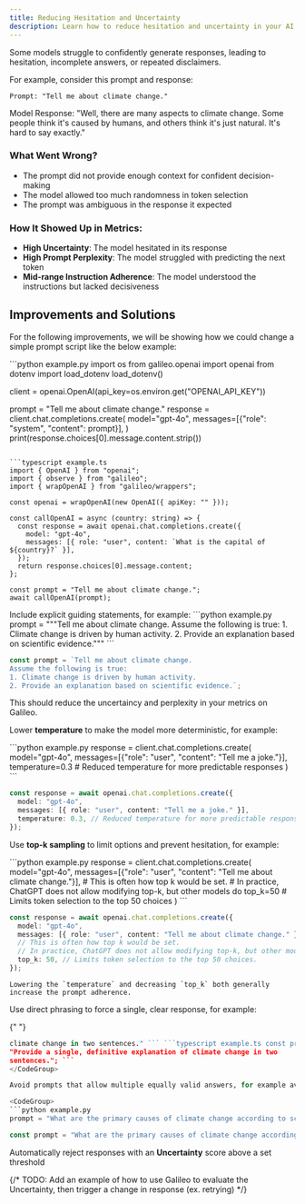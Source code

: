 ```yaml
---
title: Reducing Hesitation and Uncertainty
description: Learn how to reduce hesitation and uncertainty in your AI models.
---
```



Some models struggle to confidently generate responses, leading to hesitation, incomplete answers, or repeated disclaimers.

For example, consider this prompt and response:

```
Prompt: "Tell me about climate change."
```

<Card>
  Model Response: "Well, there are many aspects to climate change. Some people
  think it's caused by humans, and others think it's just natural. It's hard to
  say exactly."
</Card>

### What Went Wrong?

- The prompt did not provide enough context for confident decision-making
- The model allowed too much randomness in token selection
- The prompt was ambiguous in the response it expected

### How It Showed Up in Metrics:

- **High Uncertainty**: The model hesitated in its response
- **High Prompt Perplexity**: The model struggled with predicting the next token
- **Mid-range Instruction Adherence**: The model understood the instructions but lacked decisiveness

## Improvements and Solutions

For the following improvements, we will be showing how we could change a simple prompt script like the below example:

<CodeGroup>
```python example.py
import os
from galileo.openai import openai
from dotenv import load_dotenv
load_dotenv()

client = openai.OpenAI(api_key=os.environ.get("OPENAI_API_KEY"))

prompt = "Tell me about climate change."
response = client.chat.completions.create(
model="gpt-4o",
messages=[{"role": "system", "content": prompt}],
)
print(response.choices[0].message.content.strip())

```

```typescript example.ts
import { OpenAI } from "openai";
import { observe } from "galileo";
import { wrapOpenAI } from "galileo/wrappers";

const openai = wrapOpenAI(new OpenAI({ apiKey: "" }));

const callOpenAI = async (country: string) => {
  const response = await openai.chat.completions.create({
    model: "gpt-4o",
    messages: [{ role: "user", content: `What is the capital of ${country}?` }],
  });
  return response.choices[0].message.content;
};

const prompt = "Tell me about climate change.";
await callOpenAI(prompt);
```

</CodeGroup>

<Steps>
<Step title="Provide Stronger Context in Prompts">
Include explicit guiding statements, for example:

  <CodeGroup>
  ```python example.py
  prompt = """Tell me about climate change. 
    Assume the following is true: 
    1. Climate change is driven by human activity. 
    2. Provide an explanation based on scientific evidence."""
  ```

```typescript example.ts
const prompt = `Tell me about climate change. 
Assume the following is true: 
1. Climate change is driven by human activity. 
2. Provide an explanation based on scientific evidence.`;
```

  </CodeGroup>

This should reduce the uncertaincy and perplexity in your metrics on Galileo.

</Step>
<Step title="Adjust Model Sampling Parameters">

Lower **temperature** to make the model more deterministic, for example:

  <CodeGroup>
  ```python example.py
  response = client.chat.completions.create(
      model="gpt-4o",
      messages=[{"role": "user", "content": "Tell me a joke."}],
      temperature=0.3  # Reduced temperature for more predictable responses
  )
  ```
  
  ```typescript example.ts
  const response = await openai.chat.completions.create({
    model: "gpt-4o",
    messages: [{ role: "user", content: "Tell me a joke." }],
    temperature: 0.3, // Reduced temperature for more predictable responses
  });
  ```
  </CodeGroup>

Use **top-k sampling** to limit options and prevent hesitation, for example:

  <CodeGroup>
  ```python example.py
  response = client.chat.completions.create(
      model="gpt-4o",
      messages=[{"role": "user", "content": "Tell me about climate change."}],
      # This is often how top k would be set. 
      # In practice, ChatGPT does not allow modifying top-k, but other models do
      top_k=50  # Limits token selection to the top 50 choices
  )
  ```
  
  ```typescript example.ts
  const response = await openai.chat.completions.create({
    model: "gpt-4o",
    messages: [{ role: "user", content: "Tell me about climate change." }],
    // This is often how top k would be set. 
    // In practice, ChatGPT does not allow modifying top-k, but other models do
    top_k: 50, // Limits token selection to the top 50 choices. 
  });
  ```
  </CodeGroup>

    Lowering the `temperature` and decreasing `top_k` both generally increase the prompt adherence.

</Step>
<Step title="Modify Prompt Structure">
Use direct phrasing to force a single, clear response, for example:

{" "}
<CodeGroup>
  ```python example.py prompt = "Provide a single, definitive explanation of
  climate change in two sentences." ``` ```typescript example.ts const prompt =
  "Provide a single, definitive explanation of climate change in two
  sentences."; ```
</CodeGroup>

Avoid prompts that allow multiple equally valid answers, for example avoiding confusing by adding the source of the opinion we care about:

  <CodeGroup>
  ```python example.py
  prompt = "What are the primary causes of climate change according to scientists?"
  ```
  
  ```typescript example.ts
  const prompt = "What are the primary causes of climate change according to scientists?";
  ```
  </CodeGroup>
</Step>
<Step title="Apply Uncertainty-Based Filtering">

Automatically reject responses with an **Uncertainty** score above a set threshold

{/* TODO: Add an example of how to use Galileo to evaluate the Uncertainty, then trigger a change in response (ex. retrying) */}

</Step>
</Steps>
